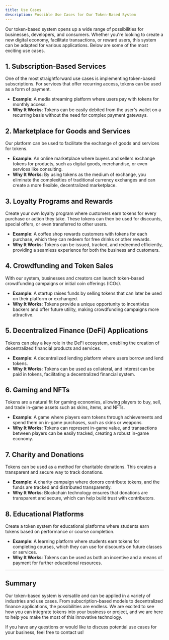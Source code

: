 ```yaml
---
title: Use Cases
description: Possible Use Cases for Our Token-Based System
---
```


Our token-based system opens up a wide range of possibilities for businesses, developers, and consumers. Whether you're looking to create a new digital economy, facilitate transactions, or reward users, this system can be adapted for various applications. Below are some of the most exciting use cases.

## 1. **Subscription-Based Services**

One of the most straightforward use cases is implementing token-based subscriptions. For services that offer recurring access, tokens can be used as a form of payment. 

- **Example**: A media streaming platform where users pay with tokens for monthly access.
- **Why It Works**: Tokens can be easily debited from the user's wallet on a recurring basis without the need for complex payment gateways.

## 2. **Marketplace for Goods and Services**

Our platform can be used to facilitate the exchange of goods and services for tokens. 

- **Example**: An online marketplace where buyers and sellers exchange tokens for products, such as digital goods, merchandise, or even services like consulting.
- **Why It Works**: By using tokens as the medium of exchange, you eliminate the complexities of traditional currency exchanges and can create a more flexible, decentralized marketplace.

## 3. **Loyalty Programs and Rewards**

Create your own loyalty program where customers earn tokens for every purchase or action they take. These tokens can then be used for discounts, special offers, or even transferred to other users.

- **Example**: A coffee shop rewards customers with tokens for each purchase, which they can redeem for free drinks or other rewards.
- **Why It Works**: Tokens can be issued, tracked, and redeemed efficiently, providing a seamless experience for both the business and customers.

## 4. **Crowdfunding and Token Sales**

With our system, businesses and creators can launch token-based crowdfunding campaigns or initial coin offerings (ICOs). 

- **Example**: A startup raises funds by selling tokens that can later be used on their platform or exchanged.
- **Why It Works**: Tokens provide a unique opportunity to incentivize backers and offer future utility, making crowdfunding campaigns more attractive.

## 5. **Decentralized Finance (DeFi) Applications**

Tokens can play a key role in the DeFi ecosystem, enabling the creation of decentralized financial products and services.

- **Example**: A decentralized lending platform where users borrow and lend tokens.
- **Why It Works**: Tokens can be used as collateral, and interest can be paid in tokens, facilitating a decentralized financial system.

## 6. **Gaming and NFTs**

Tokens are a natural fit for gaming economies, allowing players to buy, sell, and trade in-game assets such as skins, items, and NFTs.

- **Example**: A game where players earn tokens through achievements and spend them on in-game purchases, such as skins or weapons.
- **Why It Works**: Tokens can represent in-game value, and transactions between players can be easily tracked, creating a robust in-game economy.

## 7. **Charity and Donations**

Tokens can be used as a method for charitable donations. This creates a transparent and secure way to track donations.

- **Example**: A charity campaign where donors contribute tokens, and the funds are tracked and distributed transparently.
- **Why It Works**: Blockchain technology ensures that donations are transparent and secure, which can help build trust with contributors.

## 8. **Educational Platforms**

Create a token system for educational platforms where students earn tokens based on performance or course completion.

- **Example**: A learning platform where students earn tokens for completing courses, which they can use for discounts on future classes or services.
- **Why It Works**: Tokens can be used as both an incentive and a means of payment for further educational resources.

---

## Summary

Our token-based system is versatile and can be applied in a variety of industries and use cases. From subscription-based models to decentralized finance applications, the possibilities are endless. We are excited to see how you can integrate tokens into your business or project, and we are here to help you make the most of this innovative technology.

If you have any questions or would like to discuss potential use cases for your business, feel free to contact us!
